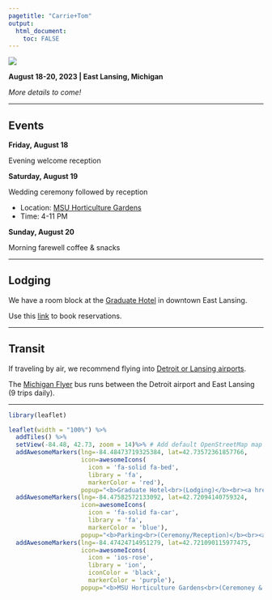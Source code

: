 ---
pagetitle: "Carrie+Tom"
output: 
  html_document:
    toc: FALSE
---

![](images/save-the-date.png)  

**August 18-20, 2023 | East Lansing, Michigan**  

*More details to come!*



********************************************************************************
## Events

**Friday, August 18**

Evening welcome reception  


**Saturday, August 19**

Wedding ceremony followed by reception

* Location: [MSU Horticulture Gardens](https://goo.gl/maps/i8Goj1922DT7SYEy6){target="_blank"}
* Time: 4-11 PM


**Sunday, August 20**

Morning farewell coffee & snacks



********************************************************************************
## Lodging

We have a room block at the [Graduate Hotel](https://www.graduatehotels.com/east-lansing/){target="_blank"} in downtown East Lansing. 

Use this [link](https://be.synxis.com/?adult=1&arrive=2023-08-18&chain=21643&child=0&config=sales&configcode=sales&currency=USD&depart=2023-08-20&group=9141982&hotel=10239&level=hotel&locale=en-US&rooms=1){target="_blank"} to book reservations.   



********************************************************************************
## Transit

If traveling by air, we recommend flying into [Detroit or Lansing airports](https://www.google.com/travel/flights?q=Flights%20to%20Lansing%20on%202023-08-18%20through%202023-08-20){target="_blank"}.

The [Michigan Flyer](https://www.michiganflyer.com){target="_blank"} bus runs between the Detroit airport and East Lansing (9 trips daily).  



********************************************************************************

```{r echo=FALSE, warning=FALSE}
library(leaflet)

leaflet(width = "100%") %>%
  addTiles() %>% 
  setView(-84.48, 42.73, zoom = 14)%>% # Add default OpenStreetMap map tiles
  addAwesomeMarkers(lng=-84.48473719325384, lat=42.73572361857766, 
                    icon=awesomeIcons(
                      icon = 'fa-solid fa-bed',
                      library = 'fa',
                      markerColor = 'red'), 
                    popup="<b>Graduate Hotel<br>(Lodging)</b><br><a href='https://goo.gl/maps/C8SfjMMr81KKGNyk9'>View in Google Maps</a>")  %>%   
  addAwesomeMarkers(lng=-84.47582572133092, lat=42.72094140759324, 
                    icon=awesomeIcons( 
                      icon = 'fa-solid fa-car',
                      library = 'fa',
                      markerColor = 'blue'), 
                    popup="<b>Parking<br>(Ceremony/Reception)</b><br><a href='https://goo.gl/maps/2EzqNMeHLGzoqkRg9'>View in Google Maps</a>") %>%  
  addAwesomeMarkers(lng=-84.47424714951279, lat=42.721090115977475, 
                    icon=awesomeIcons( 
                      icon = 'ios-rose',
                      library = 'ion',
                      iconColor = 'black',
                      markerColor = 'purple'), 
                    popup="<b>MSU Horticulture Gardens<br>(Ceremoney & Reception)</b><br><a href='https://g.page/MSUHorticultureGardens?share'>View in Google Maps</a>")
  
```